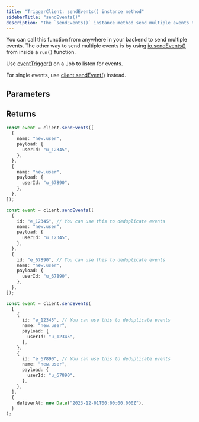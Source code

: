 ```yaml
---
title: "TriggerClient: sendEvents() instance method"
sidebarTitle: "sendEvents()"
description: "The `sendEvents()` instance method send multiple events that triggers any Jobs that are listening for those events (based on the name)."
---
```


You can call this function from anywhere in your backend to send multiple events. The other way to send multiple events is by using [io.sendEvents()](/sdk/io/sendevents) from inside a `run()` function.

Use [eventTrigger()](/sdk/eventtrigger) on a Job to listen for events.

For single events, use [client.sendEvent()](/sdk/triggerclient/instancemethods/sendevent) instead.

## Parameters

<Snippet file="send-events-params.mdx" />

## Returns

<Snippet file="send-events-return.mdx" />

<RequestExample>

```ts Simple example with payloads
const event = client.sendEvents([
  {
    name: "new.user",
    payload: {
      userId: "u_12345",
    },
  },
  {
    name: "new.user",
    payload: {
      userId: "u_67890",
    },
  },
]);
```

```ts Send multiple events with an ID
const event = client.sendEvents([
  {
    id: "e_12345", // You can use this to deduplicate events
    name: "new.user",
    payload: {
      userId: "u_12345",
    },
  },
  {
    id: "e_67890", // You can use this to deduplicate events
    name: "new.user",
    payload: {
      userId: "u_67890",
    },
  },
]);
```

```ts Send multiple events to be delivered later
const event = client.sendEvents(
  [
    {
      id: "e_12345", // You can use this to deduplicate events
      name: "new.user",
      payload: {
        userId: "u_12345",
      },
    },
    {
      id: "e_67890", // You can use this to deduplicate events
      name: "new.user",
      payload: {
        userId: "u_67890",
      },
    },
  ],
  {
    deliverAt: new Date("2023-12-01T00:00:00.000Z"),
  }
);
```

</RequestExample>
